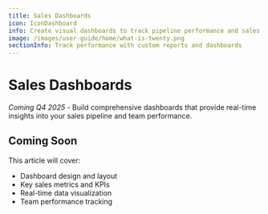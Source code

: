 ```yaml
---
title: Sales Dashboards
icon: IconDashboard
info: Create visual dashboards to track pipeline performance and sales metrics. (Coming Q4 2025)
image: /images/user-guide/home/what-is-twenty.png
sectionInfo: Track performance with custom reports and dashboards
---
```


# Sales Dashboards

*Coming Q4 2025* - Build comprehensive dashboards that provide real-time insights into your sales pipeline and team performance.

## Coming Soon

This article will cover:
- Dashboard design and layout
- Key sales metrics and KPIs
- Real-time data visualization
- Team performance tracking

<ArticleEditContent></ArticleEditContent>
